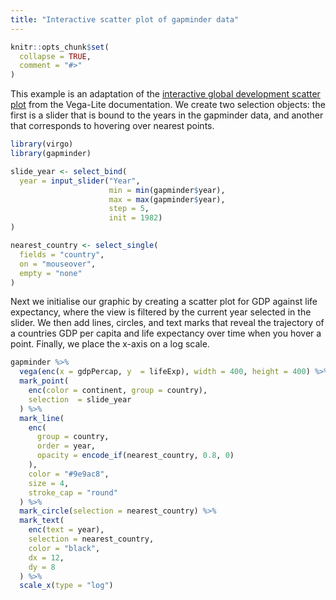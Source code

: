 ```yaml
---
title: "Interactive scatter plot of gapminder data"
---
```


```r
knitr::opts_chunk$set(
  collapse = TRUE,
  comment = "#>"
)
```

This example is an adaptation of the 
[interactive global development scatter plot](https://vega.github.io/vega-lite/examples/interactive_global_development.html)
from  the Vega-Lite documentation. We create two selection objects: the first is
a slider that is bound to the years in the gapminder data, 
and another that corresponds to hovering over nearest points. 


```r
library(virgo)
library(gapminder)

slide_year <- select_bind(
  year = input_slider("Year", 
                      min = min(gapminder$year), 
                      max = max(gapminder$year),
                      step = 5,
                      init = 1982)
)

nearest_country <- select_single(
  fields = "country", 
  on = "mouseover", 
  empty = "none"
)
```

Next we initialise our graphic by creating a scatter plot for GDP against
life expectancy, where the view is filtered by the current year selected
in the slider. We then add lines, circles, and text marks that reveal the
trajectory of a countries GDP per capita and life expectancy over 
time when you hover a point. Finally, we place the x-axis on a log scale.

```r
gapminder %>% 
  vega(enc(x = gdpPercap, y  = lifeExp), width = 400, height = 400) %>% 
  mark_point(
    enc(color = continent, group = country), 
    selection  = slide_year
  ) %>% 
  mark_line(
    enc(
      group = country, 
      order = year,
      opacity = encode_if(nearest_country, 0.8, 0)
    ),
    color = "#9e9ac8",
    size = 4,
    stroke_cap = "round"
  ) %>% 
  mark_circle(selection = nearest_country) %>% 
  mark_text(
    enc(text = year), 
    selection = nearest_country,
    color = "black",
    dx = 12,
    dy = 8
  ) %>% 
  scale_x(type = "log")
```
